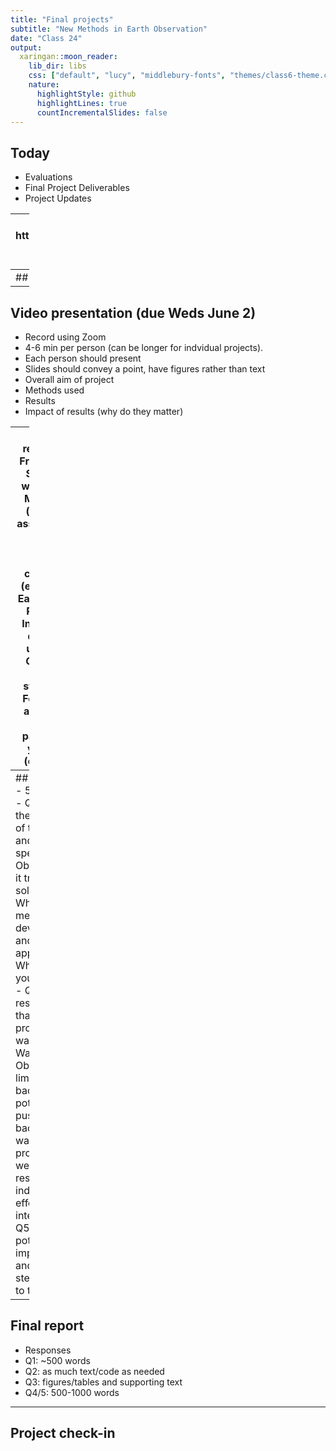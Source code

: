 ```yaml
---
title: "Final projects"
subtitle: "New Methods in Earth Observation"
date: "Class 24"
output:
  xaringan::moon_reader:
    lib_dir: libs
    css: ["default", "lucy", "middlebury-fonts", "themes/class6-theme.css"]
    nature:
      highlightStyle: github
      highlightLines: true
      countIncrementalSlides: false
---
```

## Today
- Evaluations
- Final Project Deliverables
- Project Updates

---
## Evaluations
- TA: https://clarku.qualtrics.com/jfe/form/SV_07dWi7gkqicZwmq 
- Instructor: https://moodle.clarku.edu/my/
- Please complete now!


---
## Final Project Deliverables
- [Format](https://github.com/agroimpacts/geog287387/blob/class/s2021/docs/general-information.md)

---
## Video presentation (due Weds June 2)
- Record using Zoom
- 4-6 min per person (can be longer for indvidual projects). 
- Each person should present
- Slides should convey a point, have figures rather than text
 - Overall aim of project
 - Methods used
 - Results 
 - Impact of results (why do they matter)

---
## Final report (due Fri June 4)
- Should be written as R Markdown (similar to assignments)
- Include links to external code/apps (e.g. Google Earth Engine, Python)
- Include any data files used. See Github for folder structure
- For groups, add initials for paragraphs you write (e.g. [MC])

---
## Final report
- 5 questions
 - Q1 What is the overall aim of the project and what specific Earth Observation is it trying to solve? 
 - Q2 What were the methods you developed and/or applied? 
 - Q3 What were your results?
 - Q4 Did the results show that the project aim was realized? Was an Earth Observation limit pushed back (or potentially pushed back)? If this was a group project, how were the results of individual efforts integrated? 
 - Q5 What are potential improvements, and any next steps you plan to take?
 
---
## Final report
- Responses
 - Q1: ~500 words
 - Q2: as much text/code as needed
 - Q3: figures/tables and supporting text
 - Q4/5: 500-1000 words

---
## Project check-in


